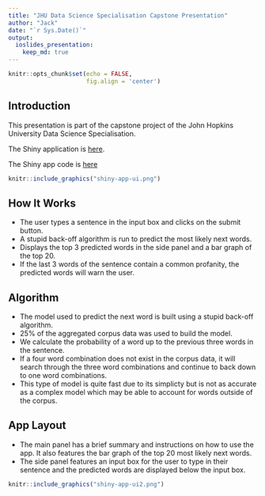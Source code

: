 ```yaml
---
title: "JHU Data Science Specialisation Capstone Presentation"
author: "Jack"
date: "`r Sys.Date()`"
output: 
  ioslides_presentation:
    keep_md: true
---
```


```r
knitr::opts_chunk$set(echo = FALSE,
                      fig.align = 'center')
```

## Introduction

This presentation is part of the capstone project of the John Hopkins University Data Science Specialisation.

The Shiny application is [here](https://osrjh.shinyapps.io/DataScienceCapstone/).

The Shiny app code is [here](https://github.com/osrjh/Data-Science-Capstone/tree/main/DataScienceCapstone)

```r
knitr::include_graphics("shiny-app-ui.png")
```


## How It Works

- The user types a sentence in the input box and clicks on the submit button.
- A stupid back-off algorithm is run to predict the most likely next words.
- Displays the top 3 predicted words in the side panel and a bar graph of the top 20.
- If the last 3 words of the sentence contain a common profanity, the predicted words will warn the user.

## Algorithm

- The model used to predict the next word is built using a stupid back-off algorithm.
- 25% of the aggregated corpus data was used to build the model.
- We calculate the probability of a word up to the previous three words in the sentence.
- If a four word combination does not exist in the corpus data, it will search through the three word combinations and continue to back down to one word combinations.
- This type of model is quite fast due to its simplicty but is not as accurate as a complex model which may be able to account for words outside of the corpus.

## App Layout
- The main panel has a brief summary and instructions on how to use the app. It also features the bar graph of the top 20 most likely next words.
- The side panel features an input box for the user to type in their sentence and the predicted words are displayed below the input box. 

```r
knitr::include_graphics("shiny-app-ui2.png")
```